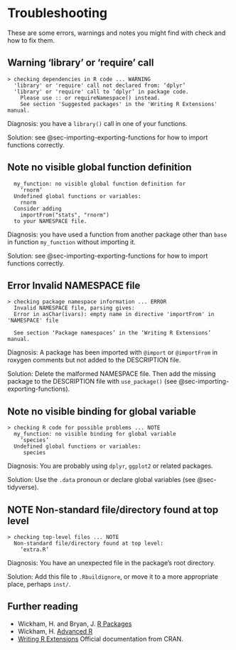 # Troubleshooting {#sec-troubleshooting}

These are some errors, warnings and notes you might find with check and how to fix them.

## Warning 'library' or 'require' call

    > checking dependencies in R code ... WARNING
      'library' or 'require' call not declared from: ‘dplyr’
      'library' or 'require' call to ‘dplyr’ in package code.
        Please use :: or requireNamespace() instead.
        See section 'Suggested packages' in the 'Writing R Extensions' manual.

Diagnosis: you have a `library()` call in one of your functions.

Solution: see @sec-importing-exporting-functions for how to import functions correctly.

## Note no visible global function definition

      my_function: no visible global function definition for
        ‘rnorm’
      Undefined global functions or variables:
        rnorm
      Consider adding
        importFrom("stats", "rnorm")
      to your NAMESPACE file.

Diagnosis: you have used a function from another package other than `base` in function `my_function` without importing it.

Solution: see @sec-importing-exporting-functions for how to import functions correctly.

## Error Invalid NAMESPACE file

    > checking package namespace information ... ERROR
      Invalid NAMESPACE file, parsing gives:
      Error in asChar(ivars): empty name in directive 'importFrom' in 'NAMESPACE' file
      
      See section ‘Package namespaces’ in the ‘Writing R Extensions’ manual.

Diagnosis: A package has been imported with `@import` or `@importFrom` in roxygen comments but not added to the DESCRIPTION file.

Solution: Delete the malformed NAMESPACE file.
Then add the missing package to the DESCRIPTION file with `use_package()` (see @sec-importing-exporting-functions).

## Note no visible binding for global variable

    > checking R code for possible problems ... NOTE
      my_function: no visible binding for global variable
        ‘species’
      Undefined global functions or variables:
         species

Diagnosis: You are probably using `dplyr`, `ggplot2` or related packages.

Solution: Use the `.data` pronoun or declare global variables (see @sec-tidyverse).

## NOTE Non-standard file/directory found at top level

    > checking top-level files ... NOTE
      Non-standard file/directory found at top level:
        ‘extra.R’

Diagnosis: You have an unexpected file in the package's root directory.

Solution: Add this file to `.Rbuildignore`, or move it to a more appropriate place, perhaps `inst/`.

::: callout-note
## Further reading

-   Wickham, H. and Bryan, J. [R Packages](https://r-pkgs.org/)
-   Wickham, H. [Advanced R](https://adv-r.hadley.nz/)
-   [Writing R Extensions](https://cran.r-project.org/doc/manuals/r-release/R-exts.html) Official documentation from CRAN.
:::

